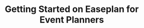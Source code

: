 ---
title: 'Getting Started on Easeplan for Event Planners'
description: 'Lorem ipsum dolor sit amet Lorem ipsum dolor sit amet Lorem ipsum dolor sit amet'
pubDate: 'Jul 02 2022'
heroImage: 'https://www.wikihow.com/images/thumb/1/15/Become-a-Vendor-Step-11-Version-4.jpg/v4-460px-Become-a-Vendor-Step-11-Version-4.jpg'
authorName: Jese Leos
authorBio: 'Graphic Designer, educator & CEO Flowbite'
profilePicture: 'https://www.wikihow.com/images/thumb/1/15/Become-a-Vendor-Step-11-Version-4.jpg/v4-460px-Become-a-Vendor-Step-11-Version-4.jpg'
---